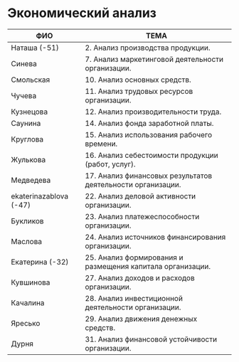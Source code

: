 # Экономический анализ 

| ФИО         |                        ТЕМА                            |
| ----------- | ------------------------------------------------------ |
| Наташа (-51) | 2. Анализ производства продукции. |
| Cинева      | 7. Анализ маркетинговой деятельности организации. |
| Смольская      | 10. Анализ основных средств. |
| Чучева      | 11. Анализ трудовых ресурсов организации. |
| Кузнецова      | 12. Анализ производительности труда. |
| Саунина  | 14. Анализ фонда заработной платы.|
| Круглова    | 15. Анализ использования рабочего времени. |
| Жулькова  | 16. Анализ себестоимости продукции (работ, услуг). |
| Медведева  | 17. Анализ финансовых результатов деятельности организации. |
| ekaterinazablova (-47)  | 22. Анализ деловой активности организации. |
| Букликов | 23. Анализ платежеспособности организации. |
| Маслова     | 24. Анализ источников финансирования организации. |
| Екатерина (-32) | 25. Анализ формирования и размещения капитала организации.|
| Кувшинова   | 27. Анализ доходов и расходов организации. |
| Качалина   | 28. Анализ инвестиционной деятельности организации. |
| Яресько   | 29. Анализ движения денежных средств. |
| Дурня   | 31. Анализ финансовой устойчивости организации. |


